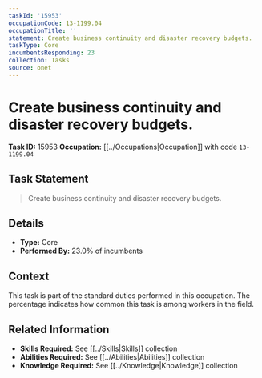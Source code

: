 ```yaml
---
taskId: '15953'
occupationCode: 13-1199.04
occupationTitle: ''
statement: Create business continuity and disaster recovery budgets.
taskType: Core
incumbentsResponding: 23
collection: Tasks
source: onet
---
```

# Create business continuity and disaster recovery budgets.

**Task ID:** 15953
**Occupation:** [[../Occupations|Occupation]] with code `13-1199.04`

## Task Statement

> Create business continuity and disaster recovery budgets.

## Details

- **Type:** Core
- **Performed By:** 23.0% of incumbents

## Context

This task is part of the standard duties performed in this occupation. The percentage indicates how common this task is among workers in the field.

## Related Information

- **Skills Required:** See [[../Skills|Skills]] collection
- **Abilities Required:** See [[../Abilities|Abilities]] collection
- **Knowledge Required:** See [[../Knowledge|Knowledge]] collection
